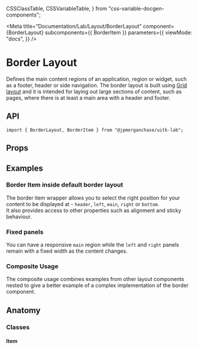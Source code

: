   CSSClassTable,
  CSSVariableTable,
} from "css-variable-docgen-components";

<Meta
  title="Documentation/Lab/Layout/BorderLayout"
  component={BorderLayout}
  subcomponents={{ BorderItem }}
  parameters={{
    viewMode: "docs",
  }}
/>

# Border Layout

Defines the main content regions of an application, region or widget, such as a footer, header or side navigation.
The border layout is built using [Grid layout](?path=/docs/documentation-core-layout-gridlayout--page) and it is intended for laying out large sections of content, such as pages, where there is at least a main area with a header and footer.

<Canvas>
  <Story id="lab-layout-borderlayout--toolkit-border-layout" />
</Canvas>

## API

```
import { BorderLayout, BorderItem } from "@jpmorganchase/uitk-lab";
```

## Props

<ArgsTable of={BorderLayout} />

## Examples

### Border Item inside default border layout

The border item wrapper allows you to select the right position for your content to be displayed at - `header`, `left`, `main`, `right` or `bottom`.  
It also provides access to other properties such as alignment and sticky behaviour.

<Canvas>
  <Story id="lab-layout-borderlayout-borderitem--toolkit-border-item" />
</Canvas>

### Fixed panels

You can have a responsive `main` region while the `left` and `right` panels remain with a fixed width as the content changes.

<Canvas>
  <Story id="lab-layout-borderlayout--toolkit-border-layout-fixed-panels" />
</Canvas>

### Composite Usage

The composite usage combines examples from other layout components nested to give a better example of a complex implementation of the border component.

<Canvas>
  <Story id="lab-layout-borderlayout--border-layout-form-composite" />
</Canvas>

## Anatomy

<Canvas>
  <ComponentAnatomy showLegend>
    <BorderLayout style={{ border: "dashed 1px black", padding: "1rem" }}>
      <BorderItem style={{ border: "dashed 1px black", padding: "1rem" }} />
    </BorderLayout>
  </ComponentAnatomy>
</Canvas>

### Classes

#### Item

<CSSClassTable of={BorderItem} />
